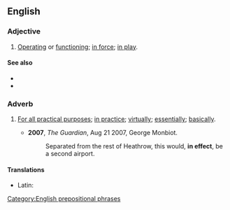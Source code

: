 ==English==
===Adjective===
{{en-adj|-}}
# [[operate|Operating]] or [[function]]ing; [[in force]]; [[in play]].
#: {{ux|en|Until the new guidelines come out, the old rules are still '''in effect'''.}}

====See also====
* {{l|en|into effect}}
* {{l|en|take effect}}

===Adverb===
{{en-adv|-}}

# [[for all practical purposes|For all practical purposes]]; [[in practice]]; [[virtually]]; [[essentially]]; [[basically]].
#: {{syn|en|effectively|Thesaurus:fundamentally}}
#* '''2007''', ''The Guardian'', Aug 21 2007, George Monbiot.
#*: Separated from the rest of Heathrow, this would, '''in effect''', be a second airport.

====Translations====
{{trans-top|for all practical purposes}}
* Latin: {{t|la|effectū}}
{{trans-mid}}
{{trans-bottom}}

[[Category:English prepositional phrases]]